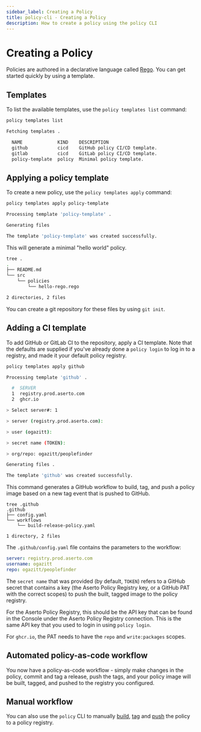 ```yaml
---
sidebar_label: Creating a Policy
title: policy-cli - Creating a Policy
description: How to create a policy using the policy CLI
---
```


# Creating a Policy

Policies are authored in a declarative language called [Rego](https://www.openpolicyagent.org/docs/latest/policy-language/). You can get started quickly by using a template.

## Templates

To list the available templates, use the `policy templates list` command:

```bash
policy templates list

Fetching templates .

  NAME             KIND    DESCRIPTION
  github           cicd    GitHub policy CI/CD template.
  gitlab           cicd    GitLab policy CI/CD template.
  policy-template  policy  Minimal policy template.
```

## Applying a policy template

To create a new policy, use the `policy templates apply` command:

```bash
policy templates apply policy-template

Processing template 'policy-template' .

Generating files

The template 'policy-template' was created successfully.
```

This will generate a minimal "hello world" policy.

```bash
tree .
.
├── README.md
└── src
    └── policies
        └── hello-rego.rego

2 directories, 2 files
```

You can create a git repository for these files by using `git init`.

## Adding a CI template

To add GitHub or GitLab CI to the repository, apply a CI template. Note that the defaults are supplied if you've already done a `policy login` to log in to a registry, and made it your default policy registry.

```bash
policy templates apply github

Processing template 'github' .

  #  SERVER
  1  registry.prod.aserto.com
  2  ghcr.io

> Select server#: 1

> server (registry.prod.aserto.com):

> user (ogazitt):

> secret name (TOKEN):

> org/repo: ogazitt/peoplefinder

Generating files .

The template 'github' was created successfully.
```

This command generates a GitHub workflow to build, tag, and push a policy image based on a new tag event that is pushed to GitHub.

```
tree .github
.github
├── config.yaml
└── workflows
    └── build-release-policy.yaml

1 directory, 2 files
```

The `.github/config.yaml` file contains the parameters to the workflow:
```yaml
server: registry.prod.aserto.com
username: ogazitt
repo: ogazitt/peoplefinder
```

The `secret name` that was provided (by default, `TOKEN`) refers to a GitHub secret that contains a key (the Aserto Policy Registry key, or a GitHub PAT with the correct scopes) to push the built, tagged image to the policy registry.

For the Aserto Policy Registry, this should be the API key that can be found in the Console under the Aserto Policy Registry connection. This is the same API key that you used to login in using `policy login`.

For `ghcr.io`, the PAT needs to have the `repo` and `write:packages` scopes.

## Automated policy-as-code workflow

You now have a policy-as-code workflow - simply make changes in the policy, commit and tag a release, push the tags, and your policy image will be built, tagged, and pushed to the registry you configured.

## Manual workflow

You can also use the `policy` CLI to manually [build](/docs/command-line-interface/policy-cli/build), [tag](/docs/command-line-interface/policy-cli/tag) and [push](/docs/command-line-interface/policy-cli/push) the policy to a policy registry.
